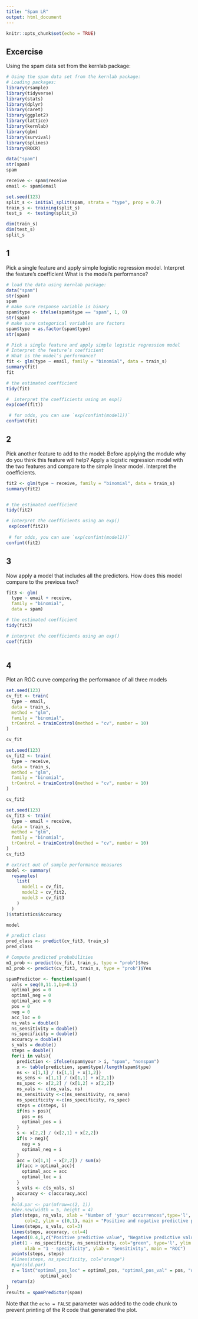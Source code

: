 ```yaml
---
title: "Spam LR"
output: html_document
---
```


```r
knitr::opts_chunk$set(echo = TRUE)
```
## Excercise 
Using the spam data set from the kernlab package:

```r
# Using the spam data set from the kernlab package:
# Loading packages:
library(rsample)
library(tidyverse)
library(stats)
library(dplyr)
library(caret)
library(ggplot2)
library(lattice)
library(kernlab)
library(gbm)
library(survival)
library(splines)
library(ROCR)

data("spam")
str(spam)
spam

receive <- spam$receive
email <- spam$email

```

```r
set.seed(123) 
split_s <- initial_split(spam, strata = "type", prop = 0.7)
train_s <- training(split_s)
test_s  <- testing(split_s)

dim(train_s)
dim(test_s)
split_s


```

## 1
Pick a single feature and apply simple logistic regression model.
Interpret the feature’s coefficient
What is the model’s performance?


```r
# load the data using kernlab package:
data("spam")
str(spam)
spam
# make sure response variable is binary
spam$type <- ifelse(spam$type == "spam", 1, 0)
str(spam)
# make sure categorical variables are factors
spam$type = as.factor(spam$type)
str(spam)

# Pick a single feature and apply simple logistic regression model
# Interpret the feature’s coefficient
# What is the model’s performance?
fit <- glm(type ~ email, family = "binomial", data = train_s)
summary(fit)
fit

# the estimated coefficient
tidy(fit)

#  interpret the coefficients using an exp()
exp(coef(fit))

 # for odds, you can use `exp(confint(model1))`
confint(fit)
```

## 2
Pick another feature to add to the model:
Before applying the module why do you think this feature will help?
Apply a logistic regression model with the two features and compare to the simple linear model.
Interpret the coefficients.

```r
fit2 <- glm(type ~ receive, family = "binomial", data = train_s)
summary(fit2)


# the estimated coefficient
tidy(fit2)

# interpret the coefficients using an exp()
 exp(coef(fit2))
 
 # for odds, you can use `exp(confint(model1))`
confint(fit2)
```

## 3
Now apply a model that includes all the predictors.
How does this model compare to the previous two?
```r
fit3 <- glm(
  type ~ email + receive,
  family = "binomial", 
  data = spam)

# the estimated coefficient
tidy(fit3)

# interpret the coefficients using an exp()
coef(fit3)
 

```

## 4
Plot an ROC curve comparing the performance of all three models
```r
set.seed(123)
cv_fit <- train(
  type ~ email, 
  data = train_s, 
  method = "glm",
  family = "binomial",
  trControl = trainControl(method = "cv", number = 10)
)

cv_fit

set.seed(123)
cv_fit2 <- train(
  type ~ receive, 
  data = train_s, 
  method = "glm",
  family = "binomial",
  trControl = trainControl(method = "cv", number = 10)
)

cv_fit2

set.seed(123)
cv_fit3 <- train(
  type ~ email + receive,
  data = train_s, 
  method = "glm",
  family = "binomial",
  trControl = trainControl(method = "cv", number = 10)
)
cv_fit3

# extract out of sample performance measures
model <- summary(
  resamples(
    list(
      model1 = cv_fit, 
      model2 = cv_fit2, 
      model3 = cv_fit3
    )
  )
)$statistics$Accuracy

model

# predict class
pred_class <- predict(cv_fit3, train_s)
pred_class

# Compute predicted probabilities
m1_prob <- predict(cv_fit, train_s, type = "prob")$Yes
m3_prob <- predict(cv_fit3, train_s, type = "prob")$Yes


```


```r
spamPredictor <- function(spam){
  vals = seq(0,11.1,by=0.1)
  optimal_pos = 0
  optimal_neg = 0
  optimal_acc = 0
  pos = 0
  neg = 0
  acc_loc = 0
  ns_vals = double()
  ns_sensitivity = double()
  ns_specificity = double()
  accuracy = double()
  s_vals = double()
  steps = double()
  for(i in vals){
    prediction <- ifelse(spam$your > i, "spam", "nonspam")
    x <- table(prediction, spam$type)/length(spam$type)
    ns <- x[1,1] / (x[1,1] + x[1,2])
    ns_sens <- x[1,1] / (x[1,1] + x[2,1])
    ns_spec <- x[2,2] / (x[1,2] + x[2,2])
    ns_vals <- c(ns_vals, ns)
    ns_sensitivity <-c(ns_sensitivity, ns_sens)
    ns_specificity <-c(ns_specificity, ns_spec)
    steps = c(steps, i)
    if(ns > pos){
      pos = ns
      optimal_pos = i
    }
    s <- x[2,2] / (x[2,1] + x[2,2])
    if(s > neg){
      neg = s
      optimal_neg = i
    }
    acc = (x[1,1] + x[2,2]) / sum(x)
    if(acc > optimal_acc){
      optimal_acc = acc
      optimal_loc = i
    }
    s_vals <- c(s_vals, s)
    accuracy <- c(accuracy,acc)
  }
  #old.par <- par(mfrow=c(2, 1))
  #dev.new(width = 5, height = 4)
  plot(steps, ns_vals, xlab = "Number of 'your' occurrences",type='l',
       col=2, ylim = c(0,1), main = "Positive and negative predictive power", ylab="" )
  lines(steps, s_vals, col=3)
  lines(steps, accuracy, col=4)
  legend(0.4,1,c("Positive predictive value", "Negative predictive value", "Accuracy"), col=c(2,3,4), lty=c(1,1), cex =0.7)
  plot(1 - ns_specificity, ns_sensitivity, col="green", type='l', ylim = c(0,1),
       xlab = "1 - specificity", ylab = "Sensitivity", main = "ROC")
  points(steps, steps)
  #lines(steps, ns_specificity, col="orange")
  #par(old.par)
  z = list("optimal_pos_loc" = optimal_pos, "optimal_pos_val" = pos, "optimal_neg_loc" = optimal_neg, "optimal_neg_val" = neg, "optimal_acc_loc" = optimal_loc, "optimal_acc_val" = 
             optimal_acc)
  return(z)
}
results = spamPredictor(spam)
```

Note that the `echo = FALSE` parameter was added to the code chunk to prevent printing of the R code that generated the plot.

